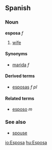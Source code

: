 ==Spanish==
===Noun===
'''esposa''' ''f''

# [[wife]]

====Synonyms====
*[[marida]] ''f''

====Derived terms====
*[[esposas]] ''f pl''

====Related terms====
*[[esposo]] ''m''

===See also===
*[[spouse]]<!-- english cognate -->

[[io:Esposa]]
[[hu:Esposa]]
